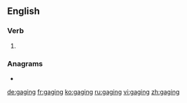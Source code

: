 ==English==

===Verb===
{{head|en|present participle}}

# {{present participle of|gage|lang=en|nocat=1}}

===Anagrams===
* {{l|en|agging}}

[[de:gaging]]
[[fr:gaging]]
[[ko:gaging]]
[[ru:gaging]]
[[vi:gaging]]
[[zh:gaging]]